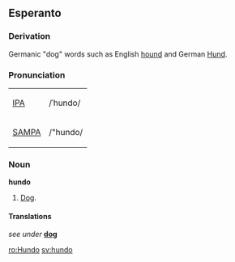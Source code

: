 ==Esperanto==
===Derivation===
Germanic "dog" words such as English [[hound]] and German [[Hund]].

===Pronunciation===
{| border=1 cellpadding=5
| [[w:IPA|IPA]] || /ˈhundo/
|-
| [[w:SAMPA|SAMPA]] || /"hundo/
|}

=== Noun ===
'''hundo'''
# [[Dog]].

====Translations====
''see under'' '''[[dog]]'''

[[ro:Hundo]]
[[sv:hundo]]